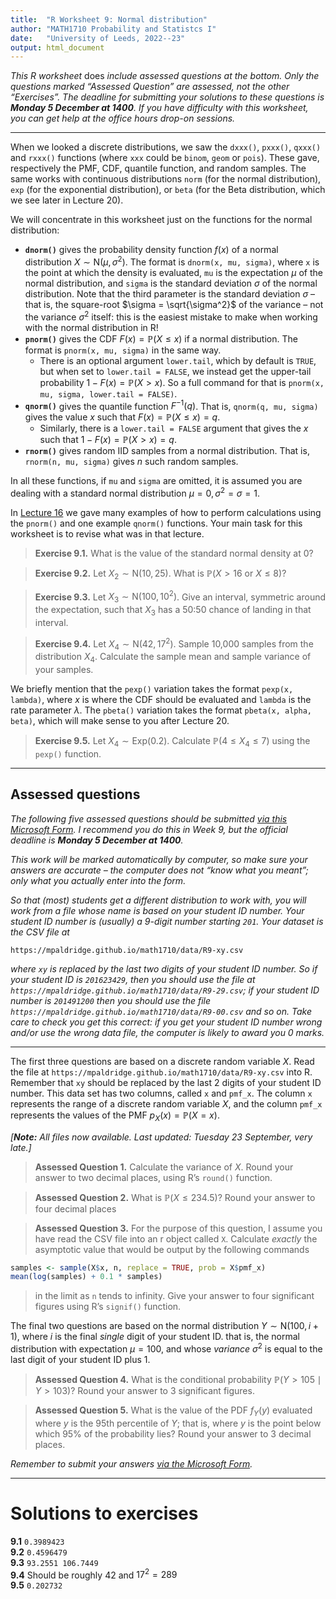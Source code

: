 ```yaml
---
title:  "R Worksheet 9: Normal distribution"
author: "MATH1710 Probability and Statistcs I"
date:   "University of Leeds, 2022--23"
output: html_document
---
```


*This R worksheet* does *include assessed questions at the bottom. Only the questions marked "Assessed Question" are assessed, not the other "Exercises". The deadline for submitting your solutions to these questions is **Monday 5 December at 1400**. If you have difficulty with this worksheet, you can get help at the office hours drop-on sessions.*

------------------------------------------------------------------------


When we looked a discrete distributions, we saw the `dxxx()`, `pxxx()`, `qxxx()` and `rxxx()` functions (where `xxx` could be `binom`, `geom` or `pois`). These gave, respectively the PMF, CDF, quantile function, and random samples. The same works with continuous distributions `norm` (for the normal distribution), `exp` (for the exponential distribution), or `beta` (for the Beta distribution, which we see later in Lecture 20).

We will concentrate in this worksheet just on the functions for the normal distribution:

* **`dnorm()`** gives the probability density function $f(x)$ of a normal distribution $X \sim \mathrm{N}(\mu, \sigma^2)$. The format is `dnorm(x, mu, sigma)`, where `x` is the point at which the density is evaluated, `mu` is the expectation $\mu$ of the normal distribution, and `sigma` is the standard deviation $\sigma$ of the normal distribution. Note that the third parameter is the standard deviation $\sigma$ -- that is, the square-root $\sigma = \sqrt{\sigma^2}$ of the variance -- not the variance $\sigma^2$ itself: this is the easiest mistake to make when working with the normal distribution in R!
* **`pnorm()`** gives the CDF $F(x) = \mathbb P(X \leq x)$ if a normal distribution. The format is `pnorm(x, mu, sigma)` in the same way.
   * There is an optional argument `lower.tail`, which by default is `TRUE`, but when set to `lower.tail = FALSE`, we instead get the upper-tail probability $1 - F(x) = \mathbb P(X > x)$. So a full command for that is `pnorm(x, mu, sigma, lower.tail = FALSE)`.
* **`qnorm()`** gives the quantile function $F^{-1}(q)$. That is, `qnorm(q, mu, sigma)` gives the value $x$ such that $F(x) = \mathbb P(X \leq x ) = q$. 
   * Similarly, there is a `lower.tail = FALSE` argument that gives the $x$ such that $1 - F(x) = \mathbb P(X > x) = q$.
* **`rnorm()`** gives random IID samples from a normal distribution. That is, `rnorm(n, mu, sigma)` gives $n$ such random samples.

In all these functions, if `mu` and `sigma` are omitted, it is assumed you are dealing with a standard normal distribution $\mu = 0, \sigma^2 = \sigma = 1$.

In [Lecture 16](https://mpaldridge.github.io/math1710/L16-normal.html#normal-r) we gave many examples of how to perform calculations using the `pnorm()` and one example `qnorm()` functions. Your main task for this worksheet is to revise what was in that lecture.

> **Exercise 9.1.** What is the value of the standard normal density at 0?

> **Exercise 9.2.** Let $X_2 \sim \mathrm{N}(10, 25)$. What is $\mathbb P(X > 16 \text{ or } X \leq 8)$?

> **Exercise 9.3.** Let $X_3 \sim \mathrm{N} (100, 10^2)$. Give an interval, symmetric around the expectation, such that $X_3$ has a 50:50 chance of landing in that interval.

> **Exercise 9.4.** Let $X_4 \sim \mathrm{N}(42, 17^2)$. Sample 10,000 samples from the distribution $X_4$. Calculate the sample mean and sample variance of your samples.

We briefly mention that the `pexp()` variation takes the format `pexp(x, lambda)`, where $x$ is where the CDF should be evaluated and `lambda` is the rate parameter $\lambda$. The `pbeta()` variation takes the format `pbeta(x, alpha, beta)`, which will make sense to you after Lecture 20.

> **Exercise 9.5.** Let $X_4 \sim \mathrm{Exp}(0.2)$. Calculate $\mathbb P(4 \leq X_4 \leq 7)$ using the `pexp()` function.

---

## Assessed questions

*The following five assessed questions should be submitted [via this Microsoft Form](https://forms.office.com/Pages/ResponsePage.aspx?id=qO3qvR3IzkWGPlIypTW3ywARQdZlKXRHsLcXi_ngX8NUQzFRVERNNVpXWTdQT0gzOTdHNE9RWlIwRy4u). I recommend you do this in Week 9, but the official deadline is **Monday 5 December at 1400**.*

*This work will be marked automatically by computer, so make sure your answers are accurate -- the computer does not "know what you meant"; only what you actually enter into the form.*

*So that (most) students get a different distribution to work with, you will work from a file whose name is based on your student ID number. Your student ID number is (usually) a 9-digit number starting `201`. Your dataset is the CSV file at*

```
https://mpaldridge.github.io/math1710/data/R9-xy.csv
```

*where `xy` is replaced by the last two digits of your student ID number. So if your student ID is `201623429`, then you should use the file at `https://mpaldridge.github.io/math1710/data/R9-29.csv`; if your student ID number is `201491200` then you should use the file `https://mpaldridge.github.io/math1710/data/R9-00.csv` and so on. Take care to check you get this correct: if you get your student ID number wrong and/or use the wrong data file, the computer is likely to award you 0 marks.*

---

The first three questions are based on a discrete random variable $X$. Read the file at `https://mpaldridge.github.io/math1710/data/R9-xy.csv` into R. Remember that `xy` should be replaced by the last 2 digits of your student ID number. This data set has two columns, called `x` and `pmf_x`. The column `x` represents the range of a discrete random variable $X$, and the column `pmf_x` represents the values of the PMF $p_X(x) = \mathbb P(X = x)$.

*[**Note:** All files now available. Last updated: Tuesday 23 September, very late.]*

> **Assessed Question 1.** Calculate the variance of $X$. Round your answer to two decimal places, using R's `round()` function.

> **Assessed Question 2.** What is $\mathbb P(X \leq 234.5)$? Round your answer to four decimal places

> **Assessed Question 3.** For the purpose of this question, I assume you have read the CSV file into an r object called `X`. Calculate *exactly* the asymptotic value that would be output by the following commands
```r
samples <- sample(X$x, n, replace = TRUE, prob = X$pmf_x)
mean(log(samples) + 0.1 * samples)
```
> in the limit as `n` tends to infinity. Give your answer to four significant figures using R's `signif()` function.

The final two questions are based on the normal distribution $Y \sim \mathrm{N}(100, i+1)$, where $i$ is the final *single* digit of your student ID. that is, the normal distribution with expectation $\mu = 100$, and whose *variance* $\sigma^2$ is equal to the last digit of your student ID plus 1.

> **Assessed Question 4.** What is the conditional probability $\mathbb P(Y > 105 \mid Y > 103)$? Round your answer to 3 significant figures.

> **Assessed Question 5.** What is the value of the PDF $f_Y(y)$ evaluated where $y$ is the 95th percentile of $Y$; that is, where $y$ is the point below which 95% of the probability lies? Round your answer to 3 decimal places.

*Remember to submit your answers [via the Microsoft Form](https://forms.office.com/Pages/ResponsePage.aspx?id=qO3qvR3IzkWGPlIypTW3ywARQdZlKXRHsLcXi_ngX8NUQzFRVERNNVpXWTdQT0gzOTdHNE9RWlIwRy4u).*

---

# Solutions to exercises

**9.1** `0.3989423`  
**9.2** `0.4596479`  
**9.3** `93.2551 106.7449`  
**9.4** Should be roughly $42$ and $17^2 = 289$  
**9.5** `0.202732`